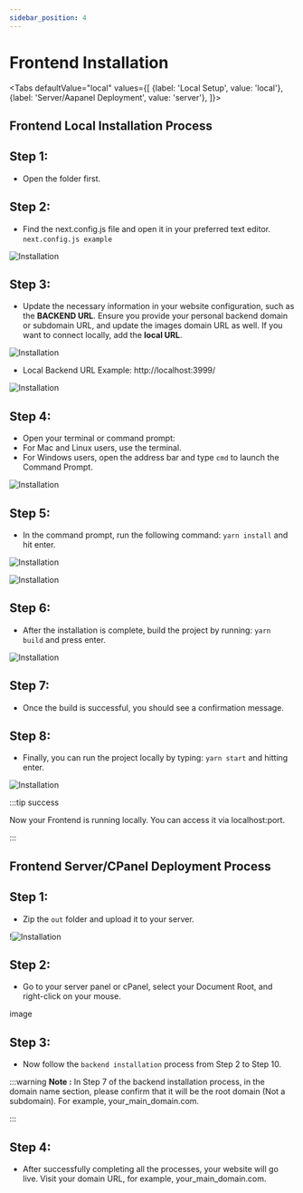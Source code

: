 ```yaml
---
sidebar_position: 4
---
```

# Frontend Installation


<Tabs defaultValue="local" values={[
  {label: 'Local Setup', value: 'local'},
  {label: 'Server/Aapanel Deployment', value: 'server'},
]}>

<TabItem value="local">

## Frontend Local Installation Process

## Step 1: 

- Open the folder first.


## Step 2: 

- Find the next.config.js file and open it in your preferred text editor. `next.config.js example`

![Installation](./img/f1.png)


## Step 3: 

- Update the necessary information in your website configuration, such as the **BACKEND URL**. Ensure you provide your personal backend domain or subdomain URL, and update the images domain URL as well. If you want to connect locally, add the **local URL**.

![Installation](./img/f2.png)


- Local Backend URL Example: http://localhost:3999/

![Installation](./img/f3.png)

## Step 4: 

- Open your terminal or command prompt:
- For Mac and Linux users, use the terminal.
- For Windows users, open the address bar and type `cmd` to launch the Command Prompt.


![Installation](./img/f4.png)

## Step 5: 

- In the command prompt, run the following command: `yarn install` and hit enter.

![Installation](./img/f5.png)

![Installation](./img/f6.png)

## Step 6: 

- After the installation is complete, build the project by running: `yarn build` and press enter.

![Installation](./img/f7.png)

## Step 7: 

- Once the build is successful, you should see a confirmation message.

## Step 8: 

- Finally, you can run the project locally by typing: `yarn start` and hitting enter.


![Installation](./img/f8.png)

:::tip success

Now your Frontend is running locally. You can access it via localhost:port.

:::
</TabItem>

<TabItem value="server">


## Frontend Server/CPanel Deployment Process


## Step 1: 

- Zip the `out` folder and upload it to your server.

!![Installation](./img/f9.png)

## Step 2: 

- Go to your server panel or cPanel, select your Document Root, and right-click on your mouse.

image

## Step 3: 

- Now follow the `backend installation` process from Step 2 to Step 10.

:::warning
**Note :**  In Step 7 of the backend installation process, in the domain name section, please confirm that it will be the root domain (Not a subdomain). For example, your_main_domain.com.

:::
## Step 4:
- After successfully completing all the processes, your website will go live. Visit your domain URL, for example, your_main_domain.com.
</TabItem>

</Tabs>